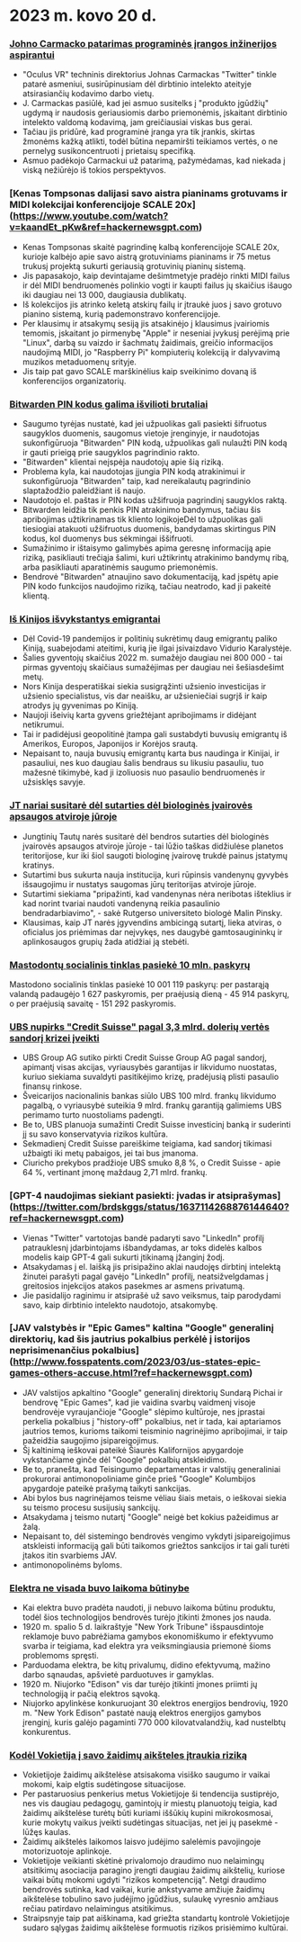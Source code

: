 

<CallToAction />

<Steps>

# 2023 m. kovo 20 d.

### [Johno Carmacko patarimas programinės įrangos inžinerijos aspirantui](https://twitter.com/ID_AA_Carmack/status/1637087219591659520?ref=hackernewsgpt.com)

- "Oculus VR" techninis direktorius Johnas Carmackas "Twitter" tinkle patarė asmeniui, susirūpinusiam dėl dirbtinio intelekto ateityje atsirasiančių kodavimo darbo vietų.
- J. Carmackas pasiūlė, kad jei asmuo susitelks į "produkto įgūdžių" ugdymą ir naudosis geriausiomis darbo priemonėmis, įskaitant dirbtinio intelekto valdomą kodavimą, jam greičiausiai viskas bus gerai.
- Tačiau jis pridūrė, kad programinė įranga yra tik įrankis, skirtas žmonėms kažką atlikti, todėl būtina nepamiršti teikiamos vertės, o ne pernelyg susikoncentruoti į prietaisų specifiką.
- Asmuo padėkojo Carmackui už patarimą, pažymėdamas, kad niekada į viską nežiūrėjo iš tokios perspektyvos.

### [Kenas Tompsonas dalijasi savo aistra pianinams grotuvams ir MIDI kolekcijai konferencijoje SCALE 20x] (https://www.youtube.com/watch?v=kaandEt_pKw&ref=hackernewsgpt.com)

- Kenas Tompsonas skaitė pagrindinę kalbą konferencijoje SCALE 20x, kurioje kalbėjo apie savo aistrą grotuviniams pianinams ir 75 metus trukusį projektą sukurti geriausią grotuvinių pianinų sistemą.
- Jis papasakojo, kaip devintajame dešimtmetyje pradėjo rinkti MIDI failus ir dėl MIDI bendruomenės polinkio vogti ir kaupti failus jų skaičius išaugo iki daugiau nei 13 000, daugiausia dublikatų.
- Iš kolekcijos jis atrinko keletą atskirų failų ir įtraukė juos į savo grotuvo pianino sistemą, kurią pademonstravo konferencijoje.
- Per klausimų ir atsakymų sesiją jis atsakinėjo į klausimus įvairiomis temomis, įskaitant jo pirmenybę "Apple" ir neseniai įvykusį perėjimą prie "Linux", darbą su vaizdo ir šachmatų žaidimais, greičio informacijos naudojimą MIDI, jo "Raspberry Pi" kompiuterių kolekciją ir dalyvavimą muzikos metaduomenų srityje.
- Jis taip pat gavo SCALE marškinėlius kaip sveikinimo dovaną iš konferencijos organizatorių.

### [Bitwarden PIN kodus galima išvilioti brutaliai](https://ambiso.github.io/bitwarden-pin/?ref=hackernewsgpt.com)

- Saugumo tyrėjas nustatė, kad jei užpuolikas gali pasiekti šifruotus saugyklos duomenis, saugomus vietoje įrenginyje, ir naudotojas sukonfigūruoja "Bitwarden" PIN kodą, užpuolikas gali nulaužti PIN kodą ir gauti prieigą prie saugyklos pagrindinio rakto.
- "Bitwarden" klientai neįspėja naudotojų apie šią riziką.
- Problema kyla, kai naudotojas įjungia PIN kodą atrakinimui ir sukonfigūruoja "Bitwarden" taip, kad nereikalautų pagrindinio slaptažodžio paleidžiant iš naujo.
- Naudotojo el. paštas ir PIN kodas užšifruoja pagrindinį saugyklos raktą.
- Bitwarden leidžia tik penkis PIN atrakinimo bandymus, tačiau šis apribojimas užtikrinamas tik kliento logikojeDėl to užpuolikas gali tiesiogiai atakuoti užšifruotus duomenis, bandydamas skirtingus PIN kodus, kol duomenys bus sėkmingai iššifruoti.
- Sumažinimo ir ištaisymo galimybės apima geresnę informaciją apie riziką, pasikliauti trečiąja šalimi, kuri užtikrintų atrakinimo bandymų ribą, arba pasikliauti aparatinėmis saugumo priemonėmis.
- Bendrovė "Bitwarden" atnaujino savo dokumentaciją, kad įspėtų apie PIN kodo funkcijos naudojimo riziką, tačiau neatrodo, kad ji pakeitė klientą.

### [Iš Kinijos išvykstantys emigrantai](https://www.persuasion.community/p/leaving-china?ref=hackernewsgpt.com)

- Dėl Covid-19 pandemijos ir politinių sukrėtimų daug emigrantų paliko Kiniją, suabejodami ateitimi, kurią jie ilgai įsivaizdavo Vidurio Karalystėje.
- Šalies gyventojų skaičius 2022 m. sumažėjo daugiau nei 800 000 - tai pirmas gyventojų skaičiaus sumažėjimas per daugiau nei šešiasdešimt metų.
- Nors Kinija desperatiškai siekia susigrąžinti užsienio investicijas ir užsienio specialistus, vis dar neaišku, ar užsieniečiai sugrįš ir kaip atrodys jų gyvenimas po Kiniją.
- Naujoji išeivių karta gyvens griežtėjant apribojimams ir didėjant netikrumui.
- Tai ir padidėjusi geopolitinė įtampa gali sustabdyti buvusių emigrantų iš Amerikos, Europos, Japonijos ir Korėjos srautą.
- Nepaisant to, nauja buvusių emigrantų karta bus naudinga ir Kinijai, ir pasauliui, nes kuo daugiau šalis bendraus su likusiu pasauliu, tuo mažesnė tikimybė, kad ji izoliuosis nuo pasaulio bendruomenės ir užsisklęs savyje.

### [JT nariai susitarė dėl sutarties dėl biologinės įvairovės apsaugos atviroje jūroje](https://apnews.com/article/un-oceans-biodiversity-treaty-0b024fa07e8c1947236d8b8491ebf92c?ref=hackernewsgpt.com)

- Jungtinių Tautų narės susitarė dėl bendros sutarties dėl biologinės įvairovės apsaugos atviroje jūroje - tai lūžio taškas didžiulėse planetos teritorijose, kur iki šiol saugoti biologinę įvairovę trukdė painus įstatymų kratinys.
- Sutartimi bus sukurta nauja institucija, kuri rūpinsis vandenynų gyvybės išsaugojimu ir nustatys saugomas jūrų teritorijas atviroje jūroje.
- Sutartimi siekiama "pripažinti, kad vandenynas nėra neribotas išteklius ir kad norint tvariai naudoti vandenyną reikia pasaulinio bendradarbiavimo", - sakė Rutgerso universiteto biologė Malin Pinsky.
- Klausimas, kaip JT narės įgyvendins ambicingą sutartį, lieka atviras, o oficialus jos priėmimas dar neįvykęs, nes daugybė gamtosaugininkų ir aplinkosaugos grupių žada atidžiai ją stebėti.

### [Mastodontų socialinis tinklas pasiekė 10 mln. paskyrų](https://mastodon.social/@mastodonusercount/110051957865629817?ref=hackernewsgpt.com)

Mastodono socialinis tinklas pasiekė 10 001 119 paskyrų: per pastarąją valandą padaugėjo 1 627 paskyromis, per praėjusią dieną - 45 914 paskyrų, o per praėjusią savaitę - 151 292 paskyromis.

### [UBS nupirks "Credit Suisse" pagal 3,3 mlrd. dolerių vertės sandorį krizei įveikti](https://www.bloomberg.com/news/articles/2023-03-19/ubs-agrees-to-buy-credit-suisse-in-historic-deal-to-end-crisis?ref=hackernewsgpt.com)

- UBS Group AG sutiko pirkti Credit Suisse Group AG pagal sandorį, apimantį visas akcijas, vyriausybės garantijas ir likvidumo nuostatas, kuriuo siekiama suvaldyti pasitikėjimo krizę, pradėjusią plisti pasaulio finansų rinkose.
- Šveicarijos nacionalinis bankas siūlo UBS 100 mlrd. frankų likvidumo pagalbą, o vyriausybė suteikia 9 mlrd. frankų garantiją galimiems UBS perimamo turto nuostoliams padengti.
- Be to, UBS planuoja sumažinti Credit Suisse investicinį banką ir suderinti jį su savo konservatyvia rizikos kultūra.
- Sekmadienį Credit Suisse pareiškime teigiama, kad sandorį tikimasi užbaigti iki metų pabaigos, jei tai bus įmanoma.
- Ciuricho prekybos pradžioje UBS smuko 8,8 %, o Credit Suisse - apie 64 %, vertinant įmonę maždaug 2,71 mlrd. frankų.

### [GPT-4 naudojimas siekiant pasiekti: įvadas ir atsiprašymas] (https://twitter.com/brdskggs/status/1637114268876144640?ref=hackernewsgpt.com)

- Vienas "Twitter" vartotojas bandė padaryti savo "LinkedIn" profilį patrauklesnį įdarbintojams išbandydamas, ar toks didelės kalbos modelis kaip GPT-4 gali sukurti įtikinamą įžanginį žodį.
- Atsakydamas į el. laišką jis prisipažino aklai naudojęs dirbtinį intelektą žinutei parašyti pagal gavėjo "LinkedIn" profilį, neatsižvelgdamas į greitosios injekcijos atakos pasekmes ar asmens privatumą.
- Jie pasidalijo raginimu ir atsiprašė už savo veiksmus, taip parodydami savo, kaip dirbtinio intelekto naudotojo, atsakomybę.

### [JAV valstybės ir "Epic Games" kaltina "Google" generalinį direktorių, kad šis jautrius pokalbius perkėlė į istorijos neprisimenančius pokalbius] (http://www.fosspatents.com/2023/03/us-states-epic-games-others-accuse.html?ref=hackernewsgpt.com)

- JAV valstijos apkaltino "Google" generalinį direktorių Sundarą Pichai ir bendrovę "Epic Games", kad jie vaidina svarbų vaidmenį visoje bendrovėje vyraujančioje "Google" slėpimo kultūroje, nes įprastai perkelia pokalbius į "history-off" pokalbius, net ir tada, kai aptariamos jautrios temos, kurioms taikomi teisminio nagrinėjimo apribojimai, ir taip pažeidžia saugojimo įsipareigojimus.
- Šį kaltinimą ieškovai pateikė Šiaurės Kalifornijos apygardoje vykstančiame ginče dėl "Google" pokalbių atskleidimo.
- Be to, pranešta, kad Teisingumo departamentas ir valstijų generaliniai prokurorai antimonopoliniame ginče prieš "Google" Kolumbijos apygardoje pateikė prašymą taikyti sankcijas.
- Abi bylos bus nagrinėjamos teisme vėliau šiais metais, o ieškovai siekia su teismo procesu susijusių sankcijų.
- Atsakydama į teismo nutartį "Google" neigė bet kokius pažeidimus ar žalą.
- Nepaisant to, dėl sistemingo bendrovės vengimo vykdyti įsipareigojimus atskleisti informaciją gali būti taikomos griežtos sankcijos ir tai gali turėti įtakos itin svarbiems JAV.
- antimonopolinėms byloms.

### [Elektra ne visada buvo laikoma būtinybe](https://www.smithsonianmag.com/smart-news/people-had-to-be-convinced-of-the-usefulness-of-electricity-21221094/?ref=hackernewsgpt.com)

- Kai elektra buvo pradėta naudoti, ji nebuvo laikoma būtinu produktu, todėl šios technologijos bendrovės turėjo įtikinti žmones jos nauda.
- 1920 m. spalio 5 d. laikraštyje "New York Tribune" išspausdintoje reklamoje buvo pabrėžiama gamybos ekonomiškumo ir efektyvumo svarba ir teigiama, kad elektra yra veiksmingiausia priemonė šioms problemoms spręsti.
- Parduodama elektra, be kitų privalumų, didino efektyvumą, mažino darbo sąnaudas, apšvietė parduotuves ir gamyklas.
- 1920 m. Niujorko "Edison" vis dar turėjo įtikinti įmones priimti jų technologiją ir pačią elektros sąvoką.
- Niujorko apylinkėse konkuruojant 30 elektros energijos bendrovių, 1920 m. "New York Edison" pastatė naują elektros energijos gamybos įrenginį, kuris galėjo pagaminti 770 000 kilovatvalandžių, kad nustelbtų konkurentus.

### [Kodėl Vokietija į savo žaidimų aikšteles įtraukia riziką](https://www.theguardian.com/world/2021/oct/24/why-germany-is-building-risk-into-its-playgrounds?ref=hackernewsgpt.com)

- Vokietijoje žaidimų aikštelėse atsisakoma visiško saugumo ir vaikai mokomi, kaip elgtis sudėtingose situacijose.
- Per pastaruosius penkerius metus Vokietijoje ši tendencija sustiprėjo, nes vis daugiau pedagogų, gamintojų ir miestų planuotojų teigia, kad žaidimų aikštelėse turėtų būti kuriami iššūkių kupini mikrokosmosai, kurie mokytų vaikus įveikti sudėtingas situacijas, net jei jų pasekmė - lūžęs kaulas.
- Žaidimų aikštelės laikomos laisvo judėjimo salelėmis pavojingoje motorizuotoje aplinkoje.
- Vokietijoje veikianti skėtinė privalomojo draudimo nuo nelaimingų atsitikimų asociacija paragino įrengti daugiau žaidimų aikštelių, kuriose vaikai būtų mokomi ugdyti "rizikos kompetenciją". Netgi draudimo bendrovės sutinka, kad vaikai, kurie ankstyvame amžiuje žaidimų aikštelėse tobulino savo judėjimo įgūdžius, sulaukę vyresnio amžiaus rečiau patirdavo nelaimingus atsitikimus.
- Straipsnyje taip pat aiškinama, kad griežta standartų kontrolė Vokietijoje sudaro sąlygas žaidimų aikštelėse formuotis rizikos prisiėmimo kultūrai.

</Steps>
